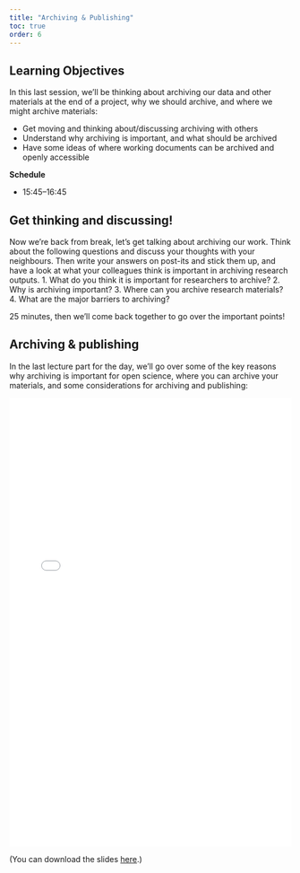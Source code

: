 ```yaml
---
title: "Archiving & Publishing"
toc: true
order: 6
---
```


## Learning Objectives

In this last session, we'll be thinking about archiving our data and other materials at the end of a project, why we should archive, and where we might archive materials:

- Get moving and thinking about/discussing archiving with others
- Understand why archiving is important, and what should be archived
- Have some ideas of where working documents can be archived and openly accessible

**Schedule**

- 15:45--16:45

## Get thinking and discussing!

Now we're back from break, let's get talking about archiving our work. Think about the following questions and discuss your thoughts with your neighbours. Then write your answers on post-its and stick them up, and have a look at what your colleagues think is important in archiving research outputs.
1. What do you think it is important for researchers to archive?
2. Why is archiving important?
3. Where can you archive research materials?
4. What are the major barriers to archiving?

25 minutes, then we'll come back together to go over the important points!

## Archiving & publishing

In the last lecture part for the day, we'll go over some of the key reasons why archiving is important for open science, where you can archive your materials, and some considerations for archiving and publishing:

<object data="./CPEGArchivingPublishing.pdf#view=FitH&pagemode=none" width="100%" height="800px" type="application/pdf">
    <embed src="./CPEGArchivingPublishing.pdf#view=FitH&pagemode=none" width="100%" height="800px" type="application/pdf" />
</object>

(You can download the slides [here](./CPEGArchivingPublishing.pdf).)
